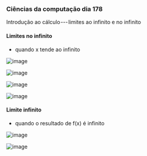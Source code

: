 




### Ciências da computação dia 178

Introdução ao cálculo --- limites ao infinito e no infinito

#### Limites no infinito

-   quando x tende ao infinito

![image](https://cdn-images-1.medium.com/max/800/1*Slc8ZZrabnoMRIjHE9RW4g.png)

![image](https://cdn-images-1.medium.com/max/800/1*zPFeMrIjm1zVLtJlj0q2rA.png)

![image](https://cdn-images-1.medium.com/max/800/1*GhuAhcR0i2euvS9CrMZmPA.png)

![image](https://cdn-images-1.medium.com/max/800/1*M_XlfbM1G1shroQtLpXMOA.png)








#### Limite infinito

-   quando o resultado de f(x) é infinito

![image](https://cdn-images-1.medium.com/max/800/1*iF_9cd1Qtm9HK1ECAgb7Vg.png)

![image](https://cdn-images-1.medium.com/max/800/1*0LAzA2zSRUqhF-Ikf_MqMA.png)


